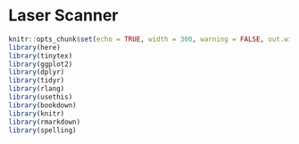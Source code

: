 # Laser Scanner

```r
knitr::opts_chunk$set(echo = TRUE, width = 300, warning = FALSE, out.width = "50%", fig.show = 'hold', fig.align = "center")
library(here)
library(tinytex)
library(ggplot2)
library(dplyr)
library(tidyr)
library(rlang)
library(usethis)
library(bookdown)
library(knitr)
library(rmarkdown)
library(spelling)
```
